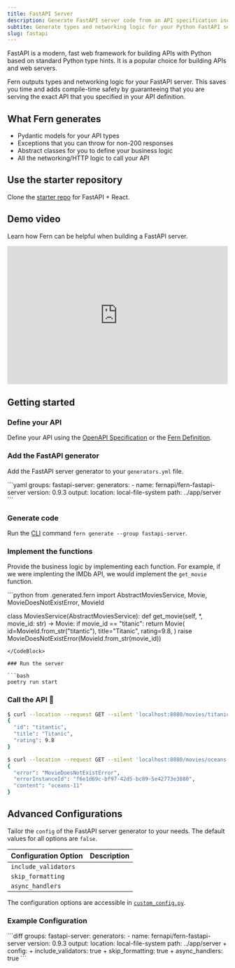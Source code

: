 ```yaml
---
title: FastAPI Server
description: Generate FastAPI server code from an API specification including OpenAPI, Swagger, AsyncAPI, and Fern Definition.
subtite: Generate types and networking logic for your Python FastAPI server.
slug: fastapi
---
```


FastAPI is a modern, fast web framework for building APIs with Python based on standard Python type hints. It is a popular choice for building APIs and web servers.

Fern outputs types and networking logic for your FastAPI server. This saves you time and adds compile-time safety by guaranteeing that you are serving the exact API that you specified in your API definition.

## What Fern generates

- Pydantic models for your API types
- Exceptions that you can throw for non-200 responses
- Abstract classes for you to define your business logic
- All the networking/HTTP logic to call your API

## Use the starter repository 

Clone the [starter repo](https://github.com/fern-api/fastapi-starter/) for FastAPI + React. 

## Demo video

Learn how Fern can be helpful when building a FastAPI server. 

<div style="position: relative; padding-bottom: 62.5%; height: 0;"><iframe src="https://www.loom.com/embed/42de542022de4e55a1349383c7a465eb?sid=be3234f7-e0e2-4454-a510-caf4450b271d" frameborder="0" webkitallowfullscreen mozallowfullscreen allowfullscreen style="position: absolute; top: 0; left: 0; width: 100%; height: 100%;"></iframe></div>

## Getting started

<Steps>

### Define your API 

Define your API using the [OpenAPI Specification](/learn/api-definition/openapi/overview) or the [Fern Definition](/learn/api-definition/fern/overview).

### Add the FastAPI generator 

Add the FastAPI server generator to your `generators.yml` file.

<CodeBlock title="generators.yml">
```yaml
groups:
  fastapi-server:
    generators:
      - name: fernapi/fern-fastapi-server
        version: 0.9.3
        output:
            location: local-file-system
            path: ../app/server
```
</CodeBlock>

### Generate code

Run the [CLI](/learn/cli-api/cli-reference/cli-overview) command `fern generate --group fastapi-server`. 

### Implement the functions 

Provide the business logic by implementing each function. For example, if we were implenting the IMDb API, we would implement the `get_movie` function.

<CodeBlock title="src/movies_service.py">
```python
from .generated.fern import AbstractMoviesService, Movie, MovieDoesNotExistError, MovieId

class MoviesService(AbstractMoviesService):
    def get_movie(self, *, movie_id: str) -> Movie:
        if movie_id == "titanic":
            return Movie(
                id=MovieId.from_str("titantic"),
                title="Titanic",
                rating=9.8,
            )
        raise MovieDoesNotExistError(MovieId.from_str(movie_id))
```
</CodeBlock>

### Run the server

```bash
poetry run start
```

### Call the API 🚀

```bash
$ curl --location --request GET --silent 'localhost:8080/movies/titanic' | jq .
{
  "id": "titantic",
  "title": "Titanic",
  "rating": 9.8
}

$ curl --location --request GET --silent 'localhost:8080/movies/oceans-11' | jq .
{
  "error": "MovieDoesNotExistError",
  "errorInstanceId": "f6e1d69c-bf97-42d5-bc89-5e42773e3880",
  "content": "oceans-11"
}
```

</Steps>

## Advanced Configurations

Tailor the `config` of the FastAPI server generator to your needs. The default values for all options are `false`.

| Configuration Option | Description | 
| -------------------- | ----------- |
| `include_validators` |  |
| `skip_formatting` |  |
| `async_handlers` |  |

<Note>The configuration options are accessible in [`custom_config.py`](https://github.com/fern-api/fern/blob/main/generators/python/src/fern_python/generators/fastapi/custom_config.py).</Note>

### Example Configuration

<CodeBlock title="generators.yml">
```diff
groups:
  fastapi-server:
    generators:
      - name: fernapi/fern-fastapi-server
        version: 0.9.3
        output:
            location: local-file-system
            path: ../app/server
+       config:
+         include_validators: true
+         skip_formatting: true
+         async_handlers: true
```

